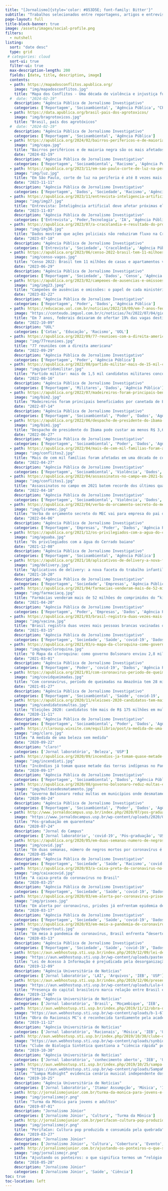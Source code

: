 ```yaml
---
title: "[Jornalismo]{style='color: #853D5E; font-family: Bitter'}"
subtitle: "Trabalhos selecionados entre reportagens, artigos e entrevistas publicadas em diferentes veículos"
page-layout: full
title-block-banner: true
image: /assets/images/social-profile.png
filters:
  - nutshell
listing:
  sort: "date desc"
  type: grid
 # categories: cloud
  sort-ui: true
  filter-ui: true
  max-description-length: 200
  fields: [date, title, description, image]
  contents:
  - path: https://mapadosconflitos.apublica.org/
    image: "img/mapadosconflitos.jpg"
    title: "Mapa dos Conflitos - Uma década de violência e injustiça fundiária na Amazônia Legal"
  #  date: "2024-02-19"
    description: "Agência Pública de Jornalismo Investigativo"
    categories: ['Reportagem', 'Socioambiental', 'Agência Pública', "CPT"]
  - path: https://data.apublica.org/brasil-pais-dos-agrotoxicos/
    image: "img/bragrotoxicos.jpg"
    title: "Brasil, país dos agrotóxicos"
  #  date: "2024-02-19"
    description: "Agência Pública de Jornalismo Investigativo"
    categories: ['Reportagem', 'Socioambiental', 'Agência Pública']
  - path: https://apublica.org/2024/02/bairros-perifericos-e-de-maioria-negra-sao-os-mais-afetados-por-desastres-em-sao-paulo/
    image: "img/capa.jpg"
    title: "Bairros periféricos e de maioria negra são os mais afetados por desastres em São Paulo"
    date: "2024-02-19"
    description: "Agência Pública de Jornalismo Investigativo"
    categories: ['Reportagem', 'Socioambiental', 'Racismo', 'Agência Pública']
  - path: https://apublica.org/2023/11/em-sao-paulo-corte-de-luz-na-periferia-e-ate-8-vezes-mais-frequente-que-no-centro/
    image: "img/luz.jpg"
    title: "Em São Paulo, corte de luz na periferia é até 8 vezes mais frequente que no centro"
    date: "2023-11-11"
    description: "Agência Pública de Jornalismo Investigativo"
    categories: ['Reportagem', 'Dados', 'Sociedade', 'Racismo', 'Agência Pública']
  - path: https://apublica.org/2023/11/entrevista-inteligencia-artificial-deve-afetar-proximas-eleicoes-e-a-democracia/
    image: "img/img27.jpg"
    title: "Entrevista: Inteligência artificial deve afetar próximas eleições e a democracia"
    date: "2023-11-03"
    description: "Agência Pública de Jornalismo Investigativo"
    categories: ['Entrevista', 'Poder,Tecnologia', 'IA', 'Agência Pública']
  - path: https://apublica.org/2023/07/a-cracolandia-e-resultado-do-proprio-projeto-de-cidade-diz-pesquisador/
    image: "img/img36.jpg"
    title: "Dados mostram que ações policiais não reduziram fluxo na Cracolândia, diz pesquisador"
    date: "2023-07-18"
    description: "Agência Pública de Jornalismo Investigativo"
    categories: ['Entrevista', 'Sociedade', 'Cracolândia', 'Agência Pública']
  - path: https://apublica.org/2023/06/censo-2022-brasil-tem-11-milhoes-de-casas-e-apartamentos-vagos/
    image: "img/censo-vagos.jpg"
    title: "Censo 2022: Brasil tem 11 milhões de casas e apartamentos vagos"
    date: "2023-06-29"
    description: "Agência Pública de Jornalismo Investigativo"
    categories: ['Reportagem', 'Sociedade', 'Dados', 'Censo', 'Agência Pública']
  - path: https://apublica.org/2023/02/campeoes-de-ausencias-e-omissoes-o-papel-de-cada-ministerio-nas-atas-secretas/
    image: "img/img23.jpeg"
    title: "Campeões de ausências e omissões: o papel de cada ministério nas atas secretas"
    date: "2023-02-22"
    description: "Agência Pública de Jornalismo Investigativo"
    categories: ['Reportagem', 'Poder', 'Dados', 'Agência Pública']
  - path: https://educacao.uol.com.br/noticias/2022/10/09/em-7-anos-federais-deixaram-de-ofertar-19-das-vagas-destinadas-a-negros.htm
    image: "https://conteudo.imguol.com.br/c/noticias/7e/2022/07/04/giovana-xavier-professora-da-ufrj-criou-curso-para-enfatizar-o-trabalho-intelectual-de-mulheres-negras-frequentado-em-grande-parte-por-cotistas-1656969568117_v2_900x506.jpg"
    title: "Em 7 anos, federais deixaram de ofertar 19% das vagas destinadas a negros"
    date: "2022-10-09"
    description: "UOL"
    categories: ['Cotas', 'Educação', 'Racismo', 'UOL']
  - path: https://apublica.org/2022/09/77-reunioes-com-a-direita-americana/
    image: "img/77reunioes.jpg"
    title: "77 reuniões com a direita americana"
    date: "2022-09-29"
    description: "Agência Pública de Jornalismo Investigativo"
    categories: ['Reportagem', 'Poder', 'Agência Pública']
  - path: https://apublica.org/2022/08/partido-militar-mais-de-15-mil-candidatos-militares-concorrem-nas-eleicoes-neste-ano/
    image: "img/partidomilitar.jpg"
    title: "Partido militar: mais de 1,5 mil candidatos militares concorrem nas eleições neste ano"
    date: "2022-08-16"
    description: "Agência Pública de Jornalismo Investigativo"
    categories: ['Reportagem', 'Militares', 'Dados', 'Agência Pública']
  - path: https://apublica.org/2022/07/madeireiros-foram-principais-beneficiados-por-canetada-de-bim-no-ibama/
    image: "img/bim2.jpg"
    title: "Madeireiros foram principais beneficiados por canetada de Bim no Ibama"
    date: "2022-07-14"
    description: "Agência Pública de Jornalismo Investigativo"
    categories: ['Reportagem', 'Socioambiental', 'Poder', 'Dados', 'Agência Pública']
  - path: https://apublica.org/2022/06/despacho-de-presidente-do-ibama-pode-custar-ao-menos-r-36-bilhoes-a-uniao/
    image: "img/bim1.jpg"
    title: "Despacho de presidente do Ibama pode custar ao menos R$ 3,6 bilhões à União"
    date: "2022-06-27"
    description: "Agência Pública de Jornalismo Investigativo"
    categories: ['Reportagem', 'Socioambiental', 'Poder', 'Dados', 'Agência Pública']
  - path: https://apublica.org/2022/04/mais-de-cem-mil-familias-foram-afetadas-em-uma-decada-de-conflitos-no-campo-na-amazonia/
    image: "img/conflitos2.jpg"
    title: "Mais de cem mil famílias foram afetadas em uma década de conflitos no campo na Amazônia"
    date: "2022-04-27"
    description: "Agência Pública de Jornalismo Investigativo"
    categories: ['Reportagem', 'Socioambiental', 'Violência', 'Dados', 'Agência Pública']
  - path: https://apublica.org/2022/04/assassinatos-no-campo-em-2021-batem-recorde-dos-ultimos-quatro-anos/
    image: "img/conflitos1.jpg"
    title: "Assassinatos no campo em 2021 batem recorde dos últimos quatro anos"
    date: "2022-04-18"
    description: "Agência Pública de Jornalismo Investigativo"
    categories: ['Reportagem', 'Socioambiental', 'Violência', 'Dados', 'Agência Pública']
  - path: https://apublica.org/2022/04/verba-do-orcamento-secreto-do-mec-vai-para-empresa-do-pai-de-aliado-de-arthur-lira/
    image: "img/liramec.jpg"
    title: "Verba do orçamento secreto do MEC vai para empresa do pai de aliado de Arthur Lira"
    date: "2022-04-06"
    description: "Agência Pública de Jornalismo Investigativo"
    categories: ['Reportagem', 'Empresas', 'Poder', 'Dados', 'Agência Pública']
  - path: https://apublica.org/2021/12/os-privilegiados-com-a-agua-do-cerrado-baiano/
    image: "img/aguaba.jpg"
    title: "Os privilegiados com a água do Cerrado baiano"
    date: "2021-12-08"
    description: "Agência Pública de Jornalismo Investigativo"
    categories: ['Reportagem', 'Socioambiental', 'Agência Pública']
  - path: https://apublica.org/2021/10/aplicativos-de-delivery-a-nova-faceta-do-trabalho-infantil/
    image: "img/delivery.jpg"
    title: "Aplicativos de delivery: a nova faceta do trabalho infantil"
    date: "2021-10-20"
    description: "Agência Pública de Jornalismo Investigativo"
    categories: ['Reportagem', 'Sociedade', 'Empresas', 'Agência Pública']
  - path: https://apublica.org/2021/04/farmacias-venderam-mais-de-52-milhoes-de-comprimidos-do-kit-covid-na-pandemia/
    image: "img/farmaciacq.jpg"
    title: "Farmácias venderam mais de 52 milhões de comprimidos do “kit covid” na pandemia"
    date: "2021-04-20"
    description: "Agência Pública de Jornalismo Investigativo"
    categories: ['Reportagem', 'Poder', 'Empresas', 'Dados', 'Agência Pública']
  - path: https://apublica.org/2021/03/brasil-registra-duas-vezes-mais-pessoas-brancas-vacinadas-que-negras/
    image: "img/vacina.jpg"
    title: "Brasil registra duas vezes mais pessoas brancas vacinadas que negras"
    date: "2021-03-15"
    description: "Agência Pública de Jornalismo Investigativo"
    categories: ['Reportagem', 'Sociedade', 'Saúde', 'covid-19', 'Dados', 'Agência Pública']
  - path: https://apublica.org/2021/03/o-mapa-da-cloroquina-como-governo-bolsonaro-enviou-28-milhoes-de-comprimidos-para-todo-o-brasil/
    image: "img/mapacloroquina.jpg"
    title: "O Mapa da cloroquina: como governo Bolsonaro enviou 2,8 milhões de comprimidos para todo o Brasil"
    date: "2021-03-01"
    description: "Agência Pública de Jornalismo Investigativo"
    categories: ['Reportagem', 'Poder', 'covid-19', 'Dados', 'Agência Pública']
  - path: https://apublica.org/2021/01/com-coronavirus-periodo-de-queimadas-na-amazonia-tem-28-mil-hospitalizacoes-por-problemas-respiratorios/
    image: "img/covidqueimadas.jpg"
    title: "Com coronavírus, período de queimadas na Amazônia tem 28 mil hospitalizações por problemas respiratórios"
    date: "2021-01-27"
    description: "Agência Pública de Jornalismo Investigativo"
    categories: ['Reportagem', 'Socioambiental', 'Saúde', 'covid-19', 'Dados', 'Agência Pública']
  - path: https://apublica.org/2020/11/eleicoes-2020-candidatos-tem-mais-de-r-175-milhoes-em-multas-ambientais/
    image: "img/candidatosmultas.jpg"
    title: "Eleições 2020: candidatos têm mais de R$ 175 milhões em multas ambientais"
    date: "2020-11-11"
    description: "Agência Pública de Jornalismo Investigativo"
    categories: ['Reportagem', 'Socioambiental', 'Poder', 'Dados', 'Agência Pública']
  - path: https://clarousp.wixsite.com/equilibrio/post/a-medida-de-uma-beleza-sem-medida?fbclid=IwAR1Q5lmMYaIU_OEfkcWuOV66pElYXnWEi6aFaDNqm7j3IcFdzG9mrZDgNZ4
    image: "img/claro.jpg"
    title: "A medida de uma beleza sem medida"
    date: "2020-09-22"
    description: "claro!"
    categories: ['Jornal laboratório', 'Beleza', 'USP']
  - path: https://apublica.org/2020/09/incendios-ja-tomam-quase-metade-das-terras-indigenas-no-pantanal/
    image: "img/incendioti.jpg"
    title: "Incêndios já tomam quase metade das terras indígenas no Pantanal"
    date: "2020-09-17"
    description: "Agência Pública de Jornalismo Investigativo"
    categories: ['Reportagem', 'Socioambiental', 'Dados', 'Agência Pública']
  - path: https://apublica.org/2020/08/governo-bolsonaro-reduz-multas-em-municipios-onde-desmatamento-cresce/
    image: "img/multasedesmatamento.jpg"
    title: "Governo Bolsonaro reduz multas em municípios onde desmatamento cresce"
    date: "2020-08-24"
    description: "Agência Pública de Jornalismo Investigativo"
    categories: ['Reportagem', 'Socioambiental', 'Poder', 'Dados', 'Agência Pública']
  - path: http://www.jornaldocampus.usp.br/index.php/2020/07/pos-graduacao-em-quarentena/
    image: "https://www.jornaldocampus.usp.br/wp-content/uploads/2020/07/Design-sem-nome-2.png"
    title: "Pós-graduação em quarentena"
    date: "2020-07-24"
    description: "Jornal do Campus"
    categories: ['Jornal laboratório', 'covid-19', 'Pós-graduação', 'USP']
  - path: https://apublica.org/2020/05/em-duas-semanas-numero-de-negros-mortos-por-coronavirus-e-cinco-vezes-maior-no-brasil/
    image: "img/covid.jpg"
    title: "Em duas semanas, número de negros mortos por coronavírus é cinco vezes maior no Brasil"
    date: "2020-05-06"
    description: "Agência Pública de Jornalismo Investigativo"
    categories: ['Reportagem', 'Sociedade', 'Saúde', 'Racismo', 'covid-19', 'Dados', 'Agência Pública']
  - path: https://apublica.org/2020/03/a-caixa-preta-do-coronavirus-no-brasil/
    image: "img/caixacovid.jpg"
    title: "A caixa-preta do coronavírus no Brasil"
    date: "2020-03-25"
    description: "Agência Pública de Jornalismo Investigativo"
    categories: ['Reportagem', 'Sociedade', 'Saúde', 'covid-19', 'Dados', 'Agência Pública']
  - path: https://apublica.org/2020/03/em-alerta-por-coronavirus-prisoes-ja-enfrentam-epidemia-de-tuberculose/
    image: "img/prisoes.jpg"
    title: "Em alerta por coronavírus, prisões já enfrentam epidemia de tuberculose"
    date: "2020-03-17"
    description: "Agência Pública de Jornalismo Investigativo"
    categories: ['Reportagem', 'Sociedade', 'Saúde', 'covid-19', 'Dados', 'Agência Pública']
  - path: https://apublica.org/2020/03/em-meio-a-pandemia-de-coronavirus-brasil-enfrenta-desertos-de-utis/
    image: "img/desertouti.jpg"
    title: "Em meio à pandemia de coronavírus, Brasil enfrenta “desertos” de UTIs"
    date: "2020-03-13"
    description: "Agência Pública de Jornalismo Investigativo"
    categories: ['Reportagem', 'Sociedade', 'Saúde', 'covid-19', 'Dados', 'Agência Pública']
  - path: https://aun.webhostusp.sti.usp.br/index.php/2019/12/09/lei-de-acesso-a-informacao-e-prejudicada-pela-desorganizacao-de-arquivos/
    image: "https://aun.webhostusp.sti.usp.br/wp-content/uploads/pasted-image-0-12-678x381.png"
    title: "Lei de Acesso à Informação é prejudicada pela desorganização de arquivos"
    date: "2019-12-09"
    description: "Agência Universitária de Notícias"
    categories: ['Jornal laboratório', 'LAI', 'Arquivos', 'IEB', 'USP']
  - path: https://aun.webhostusp.sti.usp.br/index.php/2019/12/06/presenca-do-capital-brasileiro-marca-relacao-entre-brasil-e-mocambique/
    image: "https://aun.webhostusp.sti.usp.br/wp-content/uploads/Lula-Guebuza-2008-1024x517.jpg"
    title: "Presença do capital brasileiro marca relação entre Brasil e Moçambique"
    date: "2019-12-06"
    description: "Agência Universitária de Notícias"
    categories: ['Jornal laboratório', 'Brasil', 'Moçambique', 'IEB', 'USP']
  - path: https://aun.webhostusp.sti.usp.br/index.php/2019/11/12/obra-do-racionais-mcs-e-reconhecida-tardiamente-pela-academia-e-midia/
    image: "https://aun.webhostusp.sti.usp.br/wp-content/uploads/b-1-678x381.png"
    title: "Obra do Racionais MC’s é reconhecida tardiamente pela academia e mídia"
    date: "2019-11-12"
    description: "Agência Universitária de Notícias"
    categories: ['Jornal laboratório', 'Racionais', 'Música', 'IEB', 'USP']
  - path: http://aun.webhostusp.sti.usp.br/index.php/2019/10/30/clube-de-biologia-sintetica-questiona-a-ciencia-rapida-por-meio-de-tecnicas-hacker-e-criatividade/
    image: "https://aun.webhostusp.sti.usp.br/wp-content/uploads/synbiobrasil-300x200-1.jpg"
    title: "Clube de Biologia Sintética questiona a “ciência rápida” por meio de técnicas hacker e criatividade"
    date: "2019-10-30"
    description: "Agência Universitária de Notícias"
    categories: ['Jornal laboratório', 'conhecimento aberto', 'IEB', 'USP']
  - path: https://aun.webhostusp.sti.usp.br/index.php/2019/10/25/sampa-midnight-evidencia-cenario-musical-independente-dos-anos-80/
    image: "https://aun.webhostusp.sti.usp.br/wp-content/uploads/SampaMidnight-Bianca.png"
    title: "“Sampa Midnight” evidencia cenário musical independente dos anos 80"
    date: "2019-10-25"
    description: "Agência Universitária de Notícias"
    categories: ['Jornal laboratório', 'Itamar Assumpção', 'Música', 'IEB', 'USP']
  - path: http://jornalismojunior.com.br/turma-da-monica-para-jovens-e-adultos/
    image: "img/jornalismojr.png"
    title: "Turma da Mônica para jovens e adultos"
    date: "2019-07-01"
    description: "Jornalismo Júnior"
    categories: ['Jornalismo Júnior', 'Cultura', 'Turma da Mônica']
  - path: http://jornalismojunior.com.br/perifacon-cultura-pop-produzida-e-consumida-pela-quebrada/
    image: "img/jornalismojr.png"
    title: "PerifaCon: Cultura pop produzida e consumida pela quebrada"
    date: "2019-03-27"
    description: "Jornalismo Júnior"
    categories: ['Jornalismo Júnior', 'Cultura', 'Cobertura', 'Evento', 'Perifacon']
  - path: http://jornalismojunior.com.br/ajustando-os-ponteiros-o-que-significa-termos-um-relogio-biologico/
    image: "img/jornalismojr.png"
    title: "Ajustando os ponteiros: o que significa termos um “relógio biológico”?"
    date: "2018-05-28"
    description: "Jornalismo Júnior"
    categories: ['Jornalismo Júnior', 'Saúde', 'Ciência']
toc: true
toc-location: left
---
```



